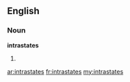==English==
===Noun===
'''intrastates'''

#{{plural of|[[intrastate]]}}

[[ar:intrastates]]
[[fr:intrastates]]
[[my:intrastates]]